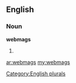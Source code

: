 ==English==

===Noun===
'''webmags'''

# {{plural of|[[webmag]]}}

[[Category:English plurals]]

[[ar:webmags]]
[[my:webmags]]
